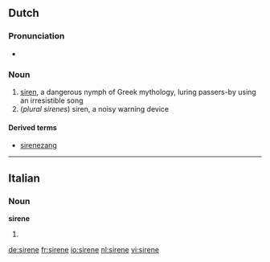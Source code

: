 ==Dutch==

===Pronunciation===
* {{IPA|/xxxx/|lang=nl}}

===Noun===
{{nl-noun|pl=sirenen|pl2=sirenes|dim=sirenetje|g=f}}

# [[siren]], a dangerous nymph of Greek mythology, luring passers-by using an irresistible song
# (''plural sirenes'') siren, a noisy warning device

====Derived terms====
* [[sirenezang]]

----

==Italian==

===Noun===
'''sirene''' {{f}}

# {{plural of|[[sirena]]|lang=Italian}}

[[de:sirene]]
[[fr:sirene]]
[[io:sirene]]
[[nl:sirene]]
[[vi:sirene]]